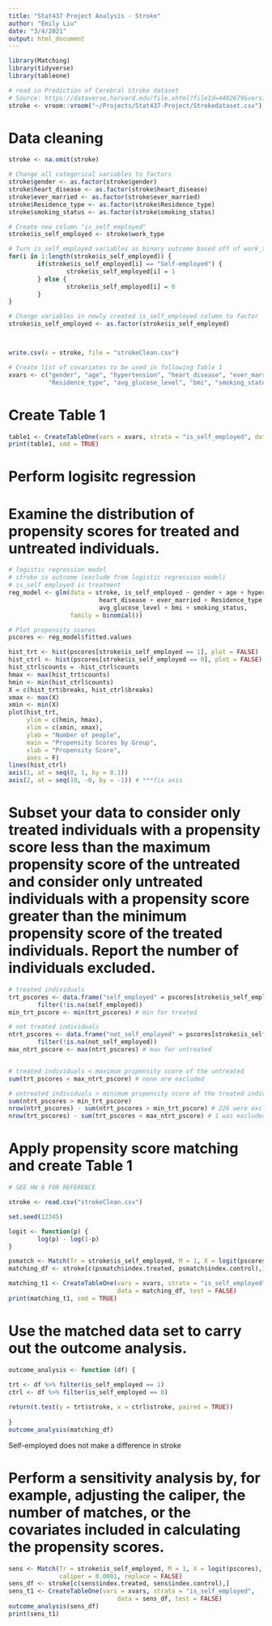 ```yaml
---
title: "Stat437 Project Analysis - Stroke"
author: "Emily Liu"
date: "3/4/2021"
output: html_document
---
```


```r
library(Matching)
library(tidyverse)
library(tableone)

# read in Prediction of Cerebral Stroke dataset
# Source: https://dataverse.harvard.edu/file.xhtml?fileId=4402679&version=1.0
stroke <- vroom::vroom("~/Projects/Stat437-Project/Strokedataset.csv")
```

# Data cleaning
```r

stroke <- na.omit(stroke)

# Change all categorical variables to factors
stroke$gender <- as.factor(stroke$gender)
stroke$heart_disease <- as.factor(stroke$heart_disease)
stroke$ever_married <- as.factor(stroke$ever_married)
stroke$Residence_type <- as.factor(stroke$Residence_type)
stroke$smoking_status <- as.factor(stroke$smoking_status)

# Create new column "is_self_employed"
stroke$is_self_employed <- stroke$work_type

# Turn is_self_employed variables as binary outcome based off of work_type variables
for(i in 1:length(stroke$is_self_employed)) {
        if(stroke$is_self_employed[i] == "Self-employed") {
                stroke$is_self_employed[i] = 1
        } else {
                stroke$is_self_employed[i] = 0
        }
}

# Change variables in newly created is_self_employed column to factor
stroke$is_self_employed <- as.factor(stroke$is_self_employed)



write.csv(x = stroke, file = "strokeClean.csv")

# Create list of covariates to be used in following Table 1
xvars <- c("gender", "age", "hypertension", "heart_disease", "ever_married", 
           "Residence_type", "avg_glucose_level", "bmi", "smoking_status")
```


# Create Table 1
```r
table1 <- CreateTableOne(vars = xvars, strata = "is_self_employed", data = stroke, test = FALSE)
print(table1, smd = TRUE)
```


# Perform logisitc regression
# Examine the distribution of propensity scores for treated and untreated individuals.
```r
# logistic regression model
# stroke is outcome (exclude from logistic regression model)
# is_self employed is treatment
reg_model <- glm(data = stroke, is_self_employed ~ gender + age + hypertension + 
                         heart_disease + ever_married + Residence_type + 
                         avg_glucose_level + bmi + smoking_status, 
                 family = binomial())

# Plot propensity scores
pscores <- reg_model$fitted.values

hist_trt <- hist(pscores[stroke$is_self_employed == 1], plot = FALSE)
hist_ctrl <- hist(pscores[stroke$is_self_employed == 0], plot = FALSE)
hist_ctrl$counts = -hist_ctrl$counts
hmax <- max(hist_trt$counts)
hmin <- min(hist_ctrl$counts)
X = c(hist_trt$breaks, hist_ctrl$breaks)
xmax <- max(X)
xmin <- min(X)
plot(hist_trt,
     ylim = c(hmin, hmax),
     xlim = c(xmin, xmax),
     ylab = "Number of people",
     main = "Propensity Scores by Group",
     xlab = "Propensity Score", 
     axes = F)
lines(hist_ctrl)
axis(1, at = seq(0, 1, by = 0.1))
axis(2, at = seq(10, -0, by = -1)) # ***fix axis
```


# Subset your data to consider only treated individuals with a propensity score less than the maximum propensity score of the untreated and consider only untreated individuals with a propensity score greater than the minimum propensity score of the treated individuals. Report the number of individuals excluded.
```r
# treated individuals
trt_pscores <- data.frame("self_employed" = pscores[stroke$is_self_employed == 1]) %>% 
        filter(!is.na(self_employed))
min_trt_pscore <- min(trt_pscores) # min for treated

# not treated individuals
ntrt_pscores <- data.frame("not_self_employed" = pscores[stroke$is_self_employed == 0]) %>%
        filter(!is.na(not_self_employed))
max_ntrt_pscore <- max(ntrt_pscores) # max for untreated


# treated individuals < maximum propensity score of the untreated
sum(trt_pscores < max_ntrt_pscore) # none are excluded

# untreated individuals > minimum propensity score of the treated individuals
sum(ntrt_pscores > min_trt_pscore)
nrow(ntrt_pscores) - sum(ntrt_pscores > min_trt_pscore) # 226 were excluded
nrow(trt_pscores) - sum(trt_pscores < max_ntrt_pscore) # 1 was excluded 

```


# Apply propensity score matching and create Table 1
```r
# SEE HW 6 FOR REFERENCE

stroke <- read.csv("strokeClean.csv")

set.seed(12345)

logit <- function(p) {
        log(p) - log(1-p)
}

psmatch <- Match(Tr = stroke$is_self_employed, M = 1, X = logit(pscores), replace = FALSE)
matching_df <- stroke[c(psmatch$index.treated, psmatch$index.control),]

matching_t1 <- CreateTableOne(vars = xvars, strata = "is_self_employed",
                              data = matching_df, test = FALSE)
print(matching_t1, smd = TRUE)
```


# Use the matched data set to carry out the outcome analysis.
```r

outcome_analysis <- function (df) {
        
trt <- df %>% filter(is_self_employed == 1)
ctrl <- df %>% filter(is_self_employed == 0)

return(t.test(y = trt$stroke, x = ctrl$stroke, paired = TRUE))
        
}
outcome_analysis(matching_df)
```
Self-employed does not make a difference in stroke


# Perform a sensitivity analysis by, for example, adjusting the caliper, the number of matches, or the covariates included in calculating the propensity scores.
```r
sens <- Match(Tr = stroke$is_self_employed, M = 1, X = logit(pscores), 
              caliper = 0.0001, replace = FALSE)
sens_df <- stroke[c(sens$index.treated, sens$index.control),]
sens_t1 <- CreateTableOne(vars = xvars, strata = "is_self_employed",
                              data = sens_df, test = FALSE)
outcome_analysis(sens_df)
print(sens_t1)
```





